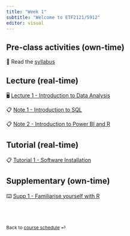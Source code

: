 ```yaml
---
title: "Week 1"
subtitle: "Welcome to ETF2121/5912"
editor: visual
---
```


## Pre-class activities (own-time)

📖 Read the [syllabus](/course-syllabus.html)

## Lecture (real-time)

🖥️ [Lecture 1 - Introduction to Data Analysis](/slides/lec-1.html)

📋 [Note 1 - Introduction to SQL](/notes/w1a.html)

📋 [Note 2 - Introduction to Power BI and R](/notes/w1.html)

## Tutorial (real-time)

📋 [Tutorial 1 - Software Installation](/labs/lab-1.html)

## Supplementary (own-time)

⌨️ [Supp 1 - Familiarise yourself with R](/supplementary/supp1.qmd)

<br><br>

::: {style="font-size: 0.875em;"}
Back to [course schedule](/ "Course schedule") ⏎
:::
